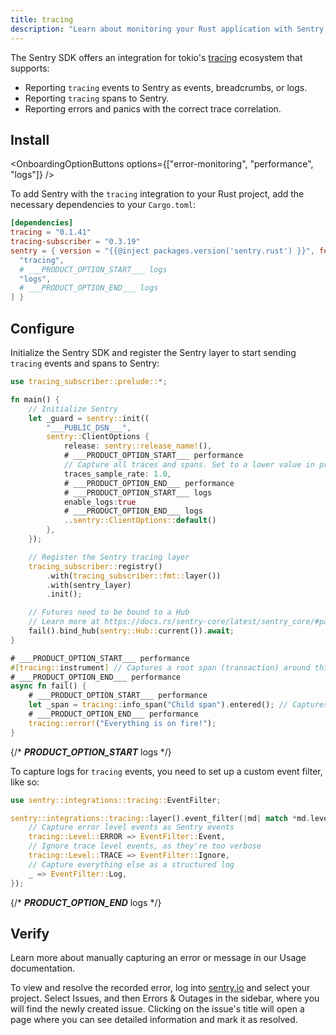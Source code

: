 ```yaml
---
title: tracing
description: "Learn about monitoring your Rust application with Sentry's tracing integration."
---
```


The Sentry SDK offers an integration for tokio's [tracing](https://github.com/tokio-rs/tracing) ecosystem that supports:

- Reporting `tracing` events to Sentry as events, breadcrumbs, or logs.
- Reporting `tracing` spans to Sentry.
- Reporting errors and panics with the correct trace correlation.

## Install

<OnboardingOptionButtons
  options={["error-monitoring", "performance", "logs"]}
/>

To add Sentry with the `tracing` integration to your Rust project, add the necessary dependencies to your `Cargo.toml`:

```toml {filename:Cargo.toml}
[dependencies]
tracing = "0.1.41"
tracing-subscriber = "0.3.19"
sentry = { version = "{{@inject packages.version('sentry.rust') }}", features = [
  "tracing",
  # ___PRODUCT_OPTION_START___ logs
  "logs",
  # ___PRODUCT_OPTION_END___ logs
] }
```

## Configure

Initialize the Sentry SDK and register the Sentry layer to start sending `tracing` events and spans to Sentry:

```rust
use tracing_subscriber::prelude::*;

fn main() {
    // Initialize Sentry
    let _guard = sentry::init((
        "___PUBLIC_DSN___",
        sentry::ClientOptions {
            release: sentry::release_name!(),
            # ___PRODUCT_OPTION_START___ performance
            // Capture all traces and spans. Set to a lower value in production
            traces_sample_rate: 1.0,
            # ___PRODUCT_OPTION_END___ performance
            # ___PRODUCT_OPTION_START___ logs
            enable_logs:true
            # ___PRODUCT_OPTION_END___ logs
            ..sentry::ClientOptions::default()
        },
    });

    // Register the Sentry tracing layer
    tracing_subscriber::registry()
        .with(tracing_subscriber::fmt::layer())
        .with(sentry_layer)
        .init();

    // Futures need to be bound to a Hub
    // Learn more at https://docs.rs/sentry-core/latest/sentry_core/#parallelism-concurrency-and-async
    fail().bind_hub(sentry::Hub::current()).await;
}

# ___PRODUCT_OPTION_START___ performance
#[tracing::instrument] // Captures a root span (transaction) around this function execution
# ___PRODUCT_OPTION_END___ performance
async fn fail() {
    # ___PRODUCT_OPTION_START___ performance
    let _span = tracing::info_span("Child span").entered(); // Captures a child span
    # ___PRODUCT_OPTION_END___ performance
    tracing::error!("Everything is on fire!");
}
```

{/* ___PRODUCT_OPTION_START___ logs */}

To capture logs for `tracing` events, you need to set up a custom event filter, like so:

```rs
use sentry::integrations::tracing::EventFilter;

sentry::integrations::tracing::layer().event_filter(|md| match *md.level() {
    // Capture error level events as Sentry events
    tracing::Level::ERROR => EventFilter::Event,
    // Ignore trace level events, as they're too verbose
    tracing::Level::TRACE => EventFilter::Ignore,
    // Capture everything else as a structured log
    _ => EventFilter::Log,
});
```

{/* ___PRODUCT_OPTION_END___ logs */}

## Verify

<Alert>

Learn more about manually capturing an error or message in our <PlatformLink to="/usage/">Usage documentation</PlatformLink>.

</Alert>

To view and resolve the recorded error, log into [sentry.io](https://sentry.io) and select your project. Select Issues, and then Errors & Outages in the sidebar, where you will find the newly created issue. Clicking on the issue's title will open a page where you can see detailed information and mark it as resolved.